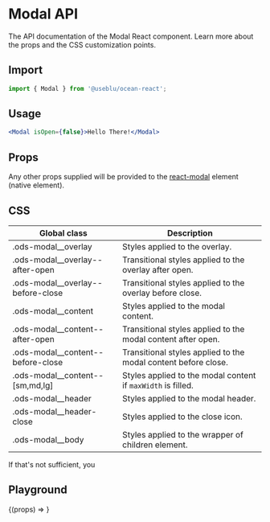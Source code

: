 
<Meta title="Components/Drawer" component={Drawer} />

# Modal API

The API documentation of the Modal React component. Learn more about the props and the CSS customization points.

## Import

```javascript
import { Modal } from '@useblu/ocean-react';
```

## Usage

```jsx
<Modal isOpen={false}>Hello There!</Modal>
```

## Props

<ArgsTable of="." />

Any other props supplied will be provided to the [react-modal](https://github.com/reactjs/react-modal) element (native element).

## CSS

| Global class                        | Description                                                    |
| ----------------------------------- | -------------------------------------------------------------- |
| .ods-modal\_\_overlay               | Styles applied to the overlay.                                 |
| .ods-modal\_\_overlay--after-open   | Transitional styles applied to the overlay after open.         |
| .ods-modal\_\_overlay--before-close | Transitional styles applied to the overlay before close.       |
| .ods-modal\_\_content               | Styles applied to the modal content.                           |
| .ods-modal\_\_content--after-open   | Transitional styles applied to the modal content after open.   |
| .ods-modal\_\_content--before-close | Transitional styles applied to the modal content before close. |
| .ods-modal\_\_content--[sm,md,lg]   | Styles applied to the modal content if `maxWidth` is filled.   |
| .ods-modal\_\_header                | Styles applied to the modal header.                            |
| .ods-modal\_\_header-close          | Styles applied to the close icon.                              |
| .ods-modal\_\_body                  | Styles applied to the wrapper of children element.             |

If that's not sufficient, you

## Playground

<Canvas>
  <Story
    name="usage"
    args={{
      isOpen: false,
    }}
    argTypes={{
      isOpen: { control: null },
    }}
  >
    {(props) => <SimpleDrawer {...props} />}
  </Story>
</Canvas>
